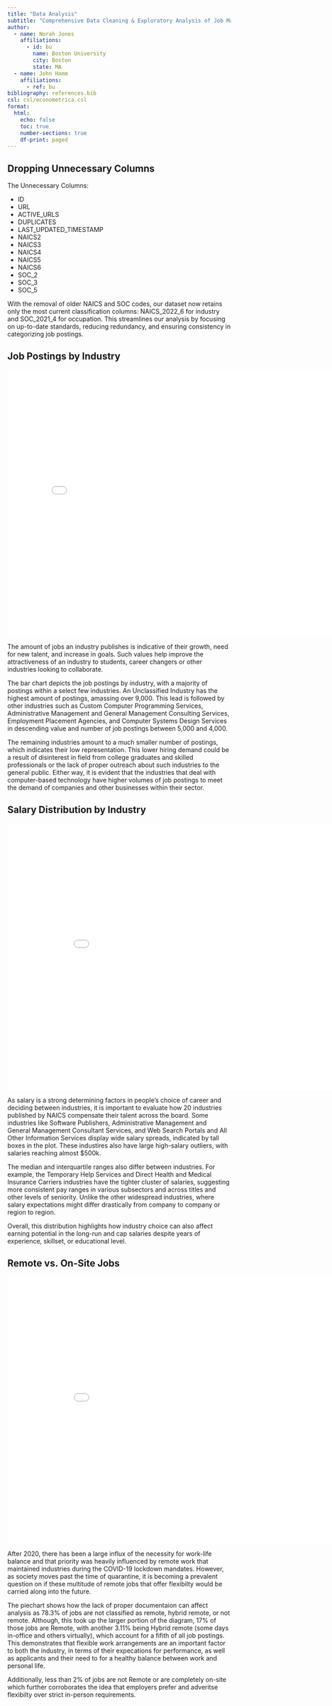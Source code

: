 ```yaml
---
title: "Data Analysis"
subtitle: "Comprehensive Data Cleaning & Exploratory Analysis of Job Market Trends"
author:
  - name: Norah Jones
    affiliations:
      - id: bu
        name: Boston University
        city: Boston
        state: MA
  - name: John Hamm
    affiliations:
      - ref: bu
bibliography: references.bib
csl: csl/econometrica.csl
format: 
  html:
    echo: false
    toc: true
    number-sections: true
    df-print: paged
---
```


## Dropping Unnecessary Columns


The Unnecessary Columns:


- ID
- URL
- ACTIVE_URLS
- DUPLICATES
- LAST_UPDATED_TIMESTAMP
- NAICS2
- NAICS3
- NAICS4
- NAICS5
- NAICS6
- SOC_2
- SOC_3
- SOC_5


With the removal of older NAICS and SOC codes, our dataset now retains only the most current classification columns: NAICS_2022_6 for industry and SOC_2021_4 for occupation. This streamlines our analysis by focusing on up-to-date standards, reducing redundancy, and ensuring consistency in categorizing job postings.



## Job Postings by Industry



```{=html}
<iframe src="figures/top_20_job_postings_by_industry.html" width="800" height="600" frameborder="0"></iframe>

```

The amount of jobs an industry publishes is indicative of their growth, need for new talent, and increase in goals. Such values help improve the attractiveness of an industry to students, career changers or other industries looking to collaborate.

The bar chart depicts the job postings by industry, with a majority of postings within a select few industries. An Unclassified Industry has the highest amount of postings, amassing over 9,000. This lead is followed by other industries such as Custom Computer Programming Services, Administrative Management and General Management Consulting Services, Employment Placement Agencies, and Computer Systems Design Services in descending value and number of job postings between 5,000 and 4,000.

The remaining industries amount to a much smaller number of postings, which indicates their low representation. This lower hiring demand could be a result of disinterest in field from college graduates and skilled professionals or the lack of proper outreach about such industries to the general public. Either way, it is evident that the industries that deal with computer-based technology have higher volumes of job postings to meet the demand of companies and other businesses within their sector.

## Salary Distribution by Industry



```{=html}
<iframe src="figures/Salary_Distribution_by_Industry.html" width="900" height="600" frameborder="0"></iframe>
```


As salary is a strong determining factors in people's choice of career and deciding between industries, it is important to evaluate how 20 industries published by NAICS compensate their talent across the board. Some industries like Software Publishers, Administrative Management and General Management Consultant Services, and Web Search Portals and All Other Information Services display wide salary spreads, indicated by tall boxes in the plot. These industires also have large high-salary outliers, with salaries reaching almost $500k.

The median and interquartile ranges also differ between industries. For example, the Temporary Help Services and Direct Health and Medical Insurance Carriers industries have the tighter cluster of salaries, suggesting more consistent pay ranges in various subsectors and across titles and other levels of seniority. Unlike the other widespread industries, where salary expectations might differ drastically from company to company or region to region. 

Overall, this distribution highlights how industry choice can also affect earning potential in the long-run and cap salaries despite years of experience, skillset, or educational level.


## Remote vs. On-Site Jobs


```{=html}
<iframe src="figures/remote_vs_On_site.html" width="900" height="600" frameborder="0"></iframe>
```

After 2020, there has been a large influx of the necessity for work-life balance and that priority was heavily influenced by remote work that maintained industries during the COVID-19 lockdown mandates. However, as society moves past the time of quarantine, it is becoming a prevalent question on if these multitude of remote jobs that offer flexibilty would be carried along into the future.

The piechart shows how the lack of proper documentaion can affect analysis as 78.3% of jobs are not classified as remote, hybrid remote, or not remote. Although, this took up the larger portion of the diagram, 17% of those jobs are Remote, with another 3.11% being Hybrid remote (some days in-office and others virtually), which account for a fifith of all job postings. This demonstrates that flexible work arrangements are an important factor to both the industry, in terms of their expecations for performance, as well as applicants and their need to for a healthy balance between work and personal life. 

Additionally, less than 2% of jobs are not Remote or are completely on-site which further corroborates the idea that employers prefer and adveritse flexibilty over strict in-person requirements. 




